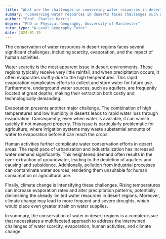 ```yaml
---
title: "What are the challenges in conserving water resources in deserts?"
summary: "Conserving water resources in deserts faces challenges such as scarcity, high evaporation rates, and the impact of human activities. Addressing these issues is crucial for sustainable management."
author: "Prof. Charles Harris"
degree: "PhD in Physical Geography, University of Manchester"
tutor_type: "A-Level Geography Tutor"
date: 2024-01-19
---
```


The conservation of water resources in desert regions faces several significant challenges, including scarcity, evaporation, and the impact of human activities.

Water scarcity is the most apparent issue in desert environments. These regions typically receive very little rainfall, and when precipitation occurs, it often evaporates swiftly due to the high temperatures. This rapid evaporation complicates efforts to collect and store water for future use. Furthermore, underground water sources, such as aquifers, are frequently located at great depths, making their extraction both costly and technologically demanding.

Evaporation presents another major challenge. The combination of high temperatures and low humidity in deserts leads to rapid water loss through evaporation. Consequently, even when water is available, it can vanish quickly if not managed properly. This issue is particularly problematic for agriculture, where irrigation systems may waste substantial amounts of water to evaporation before it can reach the crops.

Human activities further complicate water conservation efforts in desert areas. The rapid pace of urbanization and industrialization has increased water demand significantly. This heightened demand often results in the over-extraction of groundwater, leading to the depletion of aquifers and causing land subsidence. Additionally, pollution from industrial processes can contaminate water sources, rendering them unsuitable for human consumption or agricultural use.

Finally, climate change is intensifying these challenges. Rising temperatures can increase evaporation rates and alter precipitation patterns, potentially diminishing the already limited water resources in desert regions. Moreover, climate change may lead to more frequent and severe droughts, which would place even greater strain on water supplies.

In summary, the conservation of water in desert regions is a complex issue that necessitates a multifaceted approach to address the intertwined challenges of water scarcity, evaporation, human activities, and climate change.
    